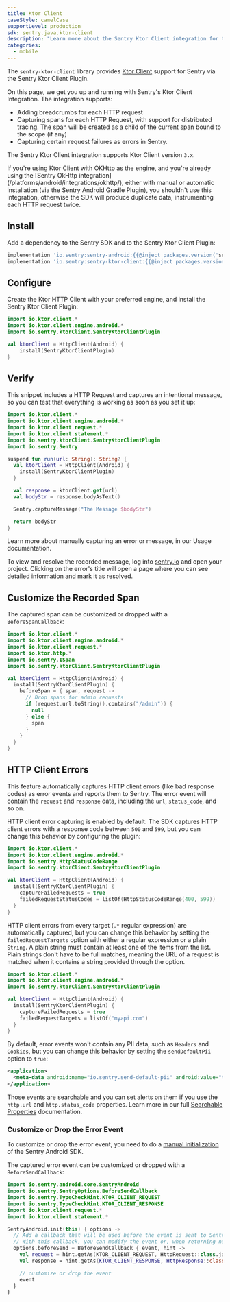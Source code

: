 ```yaml
---
title: Ktor Client
caseStyle: camelCase
supportLevel: production
sdk: sentry.java.ktor-client
description: "Learn more about the Sentry Ktor Client integration for the Android SDK."
categories:
  - mobile
---
```


The `sentry-ktor-client` library provides [Ktor Client](https://ktor.io/) support for Sentry via the Sentry Ktor Client Plugin.

On this page, we get you up and running with Sentry's Ktor Client Integration.
The integration supports:
- Adding breadcrumbs for each HTTP request
- Capturing spans for each HTTP Request, with support for distributed tracing. The span will be created as a child of the current span bound to the scope (if any)
- Capturing certain request failures as errors in Sentry.

The Sentry Ktor Client integration supports Ktor Client version `3.x`.

<Alert level="warning">
  If you're using Ktor Client with OKHttp as the engine, and you're already using the [Sentry OkHttp integration](/platforms/android/integrations/okhttp/),
  either with manual or automatic installation (via the Sentry Android Gradle Plugin), you shouldn't use this integration, otherwise the SDK will produce duplicate data, instrumenting each HTTP request twice.
</Alert>

## Install

Add a dependency to the Sentry SDK and to the Sentry Ktor Client Plugin:

```groovy
implementation 'io.sentry:sentry-android:{{@inject packages.version('sentry.java.android', '8.18.0') }}'
implementation 'io.sentry:sentry-ktor-client:{{@inject packages.version('sentry.java.ktor-client', '8.18.0') }}'
```

## Configure

Create the Ktor HTTP Client with your preferred engine, and install the Sentry Ktor Client Plugin:


```kotlin
import io.ktor.client.*
import io.ktor.client.engine.android.*
import io.sentry.ktorClient.SentryKtorClientPlugin

val ktorClient = HttpClient(Android) {
    install(SentryKtorClientPlugin)
}
```

## Verify

This snippet includes a HTTP Request and captures an intentional message, so you can test that everything is working as soon as you set it up:

```kotlin
import io.ktor.client.*
import io.ktor.client.engine.android.*
import io.ktor.client.request.*
import io.ktor.client.statement.*
import io.sentry.ktorClient.SentryKtorClientPlugin
import io.sentry.Sentry

suspend fun run(url: String): String? {
  val ktorClient = HttpClient(Android) {
    install(SentryKtorClientPlugin)
  }

  val response = ktorClient.get(url)
  val bodyStr = response.bodyAsText()

  Sentry.captureMessage("The Message $bodyStr")

  return bodyStr
}
```

<Alert>

  Learn more about manually capturing an error or message, in our <PlatformLink to="/usage/">Usage documentation</PlatformLink>.

</Alert>

To view and resolve the recorded message, log into [sentry.io](https://sentry.io) and open your project. Clicking on the error's title will open a page where you can see detailed information and mark it as resolved.

## Customize the Recorded Span

The captured span can be customized or dropped with a `BeforeSpanCallback`:

```kotlin
import io.ktor.client.*
import io.ktor.client.engine.android.*
import io.ktor.client.request.*
import io.ktor.http.*
import io.sentry.ISpan
import io.sentry.ktorClient.SentryKtorClientPlugin

val ktorClient = HttpClient(Android) {
  install(SentryKtorClientPlugin) {
    beforeSpan = { span, request ->
      // Drop spans for admin requests
      if (request.url.toString().contains("/admin")) {
        null
      } else {
        span
      }
    }
  }
}
```

## HTTP Client Errors

This feature automatically captures HTTP client errors (like bad response codes) as error events and reports them to Sentry. The error event will contain the `request` and `response` data, including the `url`, `status_code`, and so on.

HTTP client error capturing is enabled by default. The SDK captures HTTP client errors with a response code between `500` and `599`, but you can change this behavior by configuring the plugin:

```kotlin
import io.ktor.client.*
import io.ktor.client.engine.android.*
import io.sentry.HttpStatusCodeRange
import io.sentry.ktorClient.SentryKtorClientPlugin

val ktorClient = HttpClient(Android) {
  install(SentryKtorClientPlugin) {
    captureFailedRequests = true
    failedRequestStatusCodes = listOf(HttpStatusCodeRange(400, 599))
  }
}
```

HTTP client errors from every target (`.*` regular expression) are automatically captured, but you can change this behavior by setting the `failedRequestTargets` option with either a regular expression or a plain `String`. A plain string must contain at least one of the items from the list. Plain strings don't have to be full matches, meaning the URL of a request is matched when it contains a string provided through the option.

```kotlin
import io.ktor.client.*
import io.ktor.client.engine.android.*
import io.sentry.ktorClient.SentryKtorClientPlugin

val ktorClient = HttpClient(Android) {
  install(SentryKtorClientPlugin) {
    captureFailedRequests = true
    failedRequestTargets = listOf("myapi.com")
  }
}
```

By default, error events won't contain any PII data, such as `Headers` and `Cookies`, but you can change this behavior by setting the `sendDefaultPii` option to `true`:

```xml {filename:AndroidManifest.xml}
<application>
  <meta-data android:name="io.sentry.send-default-pii" android:value="true" />
</application>
```

Those events are searchable and you can set alerts on them if you use the `http.url` and `http.status_code` properties. Learn more in our full [Searchable Properties](/concepts/search/searchable-properties/) documentation.

### Customize or Drop the Error Event

To customize or drop the error event, you need to do a [manual initialization](/platforms/android/configuration/manual-init/#manual-initialization) of the Sentry Android SDK.

The captured error event can be customized or dropped with a `BeforeSendCallback`:

```kotlin
import io.sentry.android.core.SentryAndroid
import io.sentry.SentryOptions.BeforeSendCallback
import io.sentry.TypeCheckHint.KTOR_CLIENT_REQUEST
import io.sentry.TypeCheckHint.KTOR_CLIENT_RESPONSE
import io.ktor.client.request.*
import io.ktor.client.statement.*

SentryAndroid.init(this) { options ->
  // Add a callback that will be used before the event is sent to Sentry.
  // With this callback, you can modify the event or, when returning null, also discard the event.
  options.beforeSend = BeforeSendCallback { event, hint ->
    val request = hint.getAs(KTOR_CLIENT_REQUEST, HttpRequest::class.java)
    val response = hint.getAs(KTOR_CLIENT_RESPONSE, HttpResponse::class.java)

    // customize or drop the event
    event
  }
}
```
